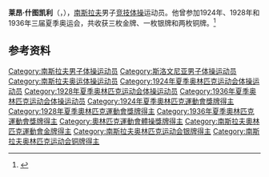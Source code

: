 {{NoteTA|G1=Sports}}
'''莱昂·什图凯利'''（{{lang-sl|Leon Štukelj}}，{{bd|1898年|11月12日|1999年|11月8日}}），[[南斯拉夫|南斯拉夫]]男子[[竞技体操|竞技体操]]运动员。他曾参加1924年、1928年和1936年三届夏季奥运会，共收获三枚金牌、一枚银牌和两枚铜牌。<ref>{{Cite web|title=Leon STUKELJ|url=https://www.olympic.org/leon-stukelj|accessdate=2021-03-27|work=International Olympic Committee}}</ref>

== 参考资料 ==
{{reflist}}

{{奥林匹克运动会体操比赛男子个人全能冠军}}
{{奥林匹克运动会体操比赛男子个人单杠冠军}}
{{奥林匹克运动会体操比赛男子吊环冠军}}

{{Authority control}}
{{DEFAULTSORT:Štukelj, Leon}}
[[Category:南斯拉夫男子体操运动员|Category:南斯拉夫男子体操运动员]]
[[Category:斯洛文尼亚男子体操运动员|Category:斯洛文尼亚男子体操运动员]]
[[Category:南斯拉夫奥运体操运动员|Category:南斯拉夫奥运体操运动员]]
[[Category:1924年夏季奥林匹克运动会体操运动员|Category:1924年夏季奥林匹克运动会体操运动员]]
[[Category:1928年夏季奥林匹克运动会体操运动员|Category:1928年夏季奥林匹克运动会体操运动员]]
[[Category:1936年夏季奥林匹克运动会体操运动员|Category:1936年夏季奥林匹克运动会体操运动员]]
[[Category:1924年夏季奧林匹克運動會獎牌得主|Category:1924年夏季奧林匹克運動會獎牌得主]]
[[Category:1928年夏季奧林匹克運動會獎牌得主|Category:1928年夏季奧林匹克運動會獎牌得主]]
[[Category:1936年夏季奧林匹克運動會獎牌得主|Category:1936年夏季奧林匹克運動會獎牌得主]]
[[Category:奧林匹克運動會體操獎牌得主|Category:奧林匹克運動會體操獎牌得主]]
[[Category:南斯拉夫奧林匹克運動會金牌得主|Category:南斯拉夫奧林匹克運動會金牌得主]]
[[Category:南斯拉夫奥林匹克运动会银牌得主|Category:南斯拉夫奥林匹克运动会银牌得主]]
[[Category:南斯拉夫奥林匹克运动会铜牌得主|Category:南斯拉夫奥林匹克运动会铜牌得主]]